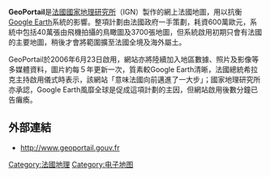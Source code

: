'''GeoPortail'''是[[法國國家地理研究所|法國國家地理研究所]]（IGN）製作的網上法國地圖，用以抗衡[[Google_Earth|Google Earth]]系統的影響。整項計劃由法國政府一手策劃，耗資600萬歐元，系統中包括40萬張由飛機拍攝的鳥瞰圖及3700張地圖，但系統啟用初期只會有法國的主要地圖，稍後才會將範圍擴至法國全境及海外屬土。

GeoPortail於2006年6月23日啟用，網站亦將陸續加入地區數據、照片及影像等多媒體資料，圖片約每５年更新一次，質素較Google Earth清晰，法國總統希拉克主持啟用儀式時表示，該網站「意味法國向前邁進了一大步」；國家地理研究所亦承認，Google Earth風靡全球是促成這項計劃的主因，但網站啟用後數分鐘已告癱瘓。　

== 外部連結 ==
* http://www.geoportail.gouv.fr{{Wayback|url=http://www.geoportail.gouv.fr/ |date=20160924032343 }}

[[Category:法國地理|Category:法國地理]]
[[Category:电子地图|Category:电子地图]]